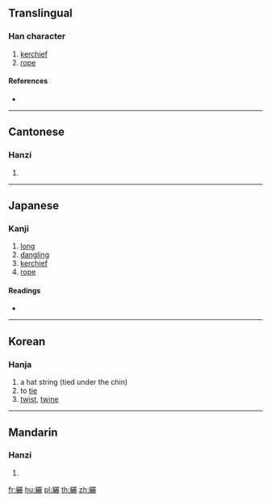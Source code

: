 {{character info/new}}
==Translingual==

===Han character===
{{Han char|rn=120|rad=糸|as=19|sn=25|four=21911|canj=VFMMP}}

# [[kerchief]]
# [[rope]]

====References====
* {{Han ref|kx=0944.100|dkj=28092|dj=1384.180|hdz=53471.030|uh=7E9A|ud=32410|bh=F8FE|bd=63742}}

----

==Cantonese==

===Hanzi===
{{yue-hanzi|jyut=saai2|y=saai2}}

# {{defn|lang=yue|sort=糸19}}

----

==Japanese==

===Kanji===
{{ja-kanji|grade=|rs=糸19}}

# [[long]]
# [[dangling]]
# [[kerchief]]
# [[rope]]

====Readings====
* {{ja-readings|on=[[し]] (shi), [[り]] (ri), [[さい]] (sai), [[しゃ]] (sha)|kun=[[かみずつみ]] (kamizutsumi), [[つずく]] (tsuzuku)|nanori=}}

----

==Korean==

===Hanja===
{{ko-hanja|hangeul=[[리]]>[[이]]|eumhun=|rv=ri>i|mr=ri>i|y=li>i}}

# a hat string (tied under the chin)
# to [[tie]]
# [[twist]], [[twine]]

----

==Mandarin==

===Hanzi===
{{cmn-hanzi|pin=[[xǐ]] ([[xi3]]), [[shǐ]] ([[shi3]])|wg=hsi<sup>3</sup>}}

# {{defn|lang=cmn|sort=糸19}}

[[fr:纚]]
[[hu:纚]]
[[pl:纚]]
[[th:纚]]
[[zh:纚]]